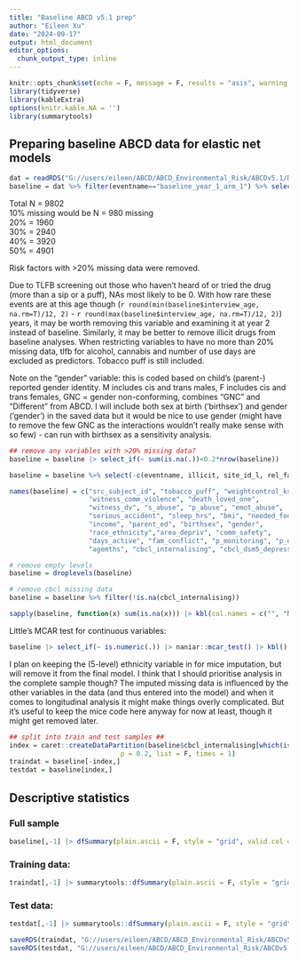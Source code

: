 ```yaml
---
title: "Baseline ABCD v5.1 prep"
author: "Eileen Xu"
date: "2024-09-17"
output: html_document
editor_options: 
  chunk_output_type: inline
---
```


```r
knitr::opts_chunk$set(echo = F, message = F, results = "asis", warning = F)
library(tidyverse)
library(kableExtra)
options(knitr.kable.NA = '')
library(summarytools)
```

## Preparing baseline ABCD data for elastic net models

```r
dat = readRDS("G://users/eileen/ABCD/ABCD_Environmental_Risk/ABCDv5.1/DATA/predictors_unrelatedIDs.rds")
baseline = dat %>% filter(eventname=="baseline_year_1_arm_1") %>% select_if(~ !all(is.na(.))) |> droplevels()
```

Total N = 9802 \
10% missing would be N = 980 missing \
20% = 1960 \
30% = 2940 \
40% = 3920 \
50% = 4901 \

Risk factors with >20% missing data were removed.

Due to TLFB screening out those who haven't heard of or tried the drug (more than a sip or a puff), NAs most likely to be 0. With how rare these events are at this age though (`r round(min(baseline$interview_age, na.rm=T)/12, 2)` - `r round(max(baseline$interview_age, na.rm=T)/12, 2)`) years, it may be worth removing this variable and examining it at year 2 instead of baseline. Similarly, it may be better to remove illicit drugs from baseline analyses. When restricting variables to have no more than 20% missing data, tlfb for alcohol, cannabis and number of use days are excluded as predictors. Tobacco puff is still included.

Note on the "gender" variable: this is coded based on child's (parent-) reported gender identity. M includes cis and trans males, F includes cis and trans females, GNC = gender non-conforming, combines "GNC" and "Different" from ABCD. I will include both sex at birth ('birthsex')  and gender ('gender') in the saved data but it would be nice to use gender (might have to remove the few GNC as the interactions wouldn't really make sense with so few) - can run with birthsex as a sensitivity analysis. 

```r
## remove any variables with >20% missing data?
baseline = baseline |> select_if(~ sum(is.na(.))<0.2*nrow(baseline))

baseline = baseline %>% select(-c(eventname, illicit, site_id_l, rel_family_id, rel_birth_id, interview_date, visit_type, gender_id))

names(baseline) = c("src_subject_id", "tobacco_puff", "weightcontrol_ksads",
                    "witness_comm_violence", "death_loved_one",
                    "witness_dv", "s_abuse", "p_abuse", "emot_abuse",
                    "serious_accident", "sleep_hrs", "bmi", "needed_food",
                    "income", "parent_ed", "birthsex", "gender",
                    "race_ethnicity","area_depriv", "comm_safety",
                    "days_active", "fam_conflict", "p_monitoring", "p_depression",
                    "agemths", "cbcl_internalising", "cbcl_dsm5_depress")

# remove empty levels
baseline = droplevels(baseline)

# remove cbcl missing data
baseline = baseline %>% filter(!is.na(cbcl_internalising))

sapply(baseline, function(x) sum(is.na(x))) |> kbl(col.names = c("", "N missing")) |> kable_styling() |> scroll_box()
```

Little's MCAR test for continuous variables:

```r
baseline |> select_if(~ is.numeric(.)) |> naniar::mcar_test() |> kbl() |> kable_styling()
```

I plan on keeping the (5-level) ethnicity variable in for mice imputation, but will remove it from the final model. I think that I should prioritise analysis in the complete sample though? The imputed missing data is influenced by the other variables in the data (and thus entered into the model) and when it comes to longitudinal analysis it might make things overly complicated. But it's useful to keep the mice code here anyway for now at least, though it might get removed later.

```r
## split into train and test samples ##
index = caret::createDataPartition(baseline$cbcl_internalising[which(is.na(baseline$cbcl_internalising)==F)], 
                            p = 0.2, list = F, times = 1)
traindat = baseline[-index,]
testdat = baseline[index,]
```

## Descriptive statistics

### Full sample

```r
baseline[,-1] |> dfSummary(plain.ascii = F, style = "grid", valid.col = F, graph.col = T, varnumbers = F, tmp.img.dir = "/tmp", max.tbl.height = 300) |> print(method = "render")
```

### Training data:

```r
traindat[,-1] |> summarytools::dfSummary(plain.ascii = F, style = "grid", valid.col = F, graph.col = T, varnumbers = F, tmp.img.dir = "/tmp", max.tbl.height = 300) |> print(method = "render")
```

### Test data:

```r
testdat[,-1] |> summarytools::dfSummary(plain.ascii = F, style = "grid", valid.col = F, graph.col = T, varnumbers = F, tmp.img.dir = "/tmp", max.tbl.height = 300) |> print(method = "render")
```


```r
saveRDS(traindat, "G://users/eileen/ABCD/ABCD_Environmental_Risk/ABCDv5.1/DATA/baseline_traindat.rds")
saveRDS(testdat, "G://users/eileen/ABCD/ABCD_Environmental_Risk/ABCDv5.1/DATA/baseline_testdat.rds")
```

